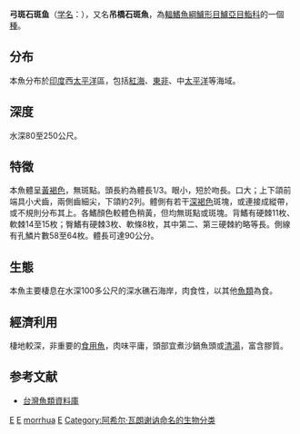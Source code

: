 {{Speciesbox 
| taxon = Epinephelus morrhua
| status = LC
| status_system = iucn3.1
| status_ref = <ref name=iucn>Kulbicki, M. & Yeeting, B. 2008. [http://www.iucnredlist.org/details/132745/0 ''Epinephelus morrhua''.] The IUCN Red List of Threatened Species. Version 2014.3. Downloaded on 27 March 2015.</ref>
| image = Epinephelus morrhua JNC2453.JPG
| authority =  [[Achille_Valenciennes|Valenciennes]], 1833
| synonyms = *''Serranus morrhua''<br /><small>Valenciennes, 1833</small>
*''Epinephelus cometae''<br /><small>Tanaka, 1927</small>
}}
'''弓斑石斑鱼'''（[[学名|学名]]：{{lang|la|''Epinephelus morrhua''}}），又名'''吊橋石斑魚'''，為[[輻鰭魚綱|輻鰭魚綱]][[鱸形目|鱸形目]][[鱸亞目|鱸亞目]][[鮨科|鮨科]]的一個[[種|種]]。

==分布==
本魚分布於[[印度|印度]]西[[太平洋|太平洋]]區，包括[[紅海|紅海]]、[[東非|東非]]、中[[太平洋|太平洋]]等海域。

==深度==
水深80至250公尺。

==特徵==
本魚體呈[[黃褐色|黃褐色]]，無斑點。頭長約為體長1/3。眼小，短於吻長。口大；上下頜前端具小犬齒，兩側齒細尖，下頜約2列。體側有若干[[深褐色|深褐色]]斑塊，或連接成縱帶，或不規則分布其上。各鰭顏色較體色稍黃，但均無斑點或斑塊。背鰭有硬棘11枚、軟棘14至15枚；臀鰭有硬棘3枚、軟條8枚，其中第二、第三硬棘約略等長。側線有孔鱗片數58至64枚。體長可達90公分。

==生態==
本魚主要棲息在水深100多公尺的深水礁石海岸，肉食性，以其他[[魚類|魚類]]為食。

==經濟利用==
棲地較深，非重要的[[食用魚|食用魚]]，肉味平庸，頭部宜煮沙鍋魚頭或[[清湯|清湯]]，富含膠質。

==参考文献==
{{reflist}}
*[http://fishdb.sinica.edu.tw/ 台灣魚類資料庫] {{Wayback|url=http://fishdb.sinica.edu.tw/ |date=20160304193340 }}
{{Taxonbar|from=Q3236968}}

[[Category:IUCN红色名录无危物种|E]]
[[Category:食用鱼|E]]
[[Category:石斑魚屬|morrhua]]
[[Category:1833年描述的鱼类|E]]
[[Category:阿希尔·瓦朗谢讷命名的生物分类|Category:阿希尔·瓦朗谢讷命名的生物分类]]